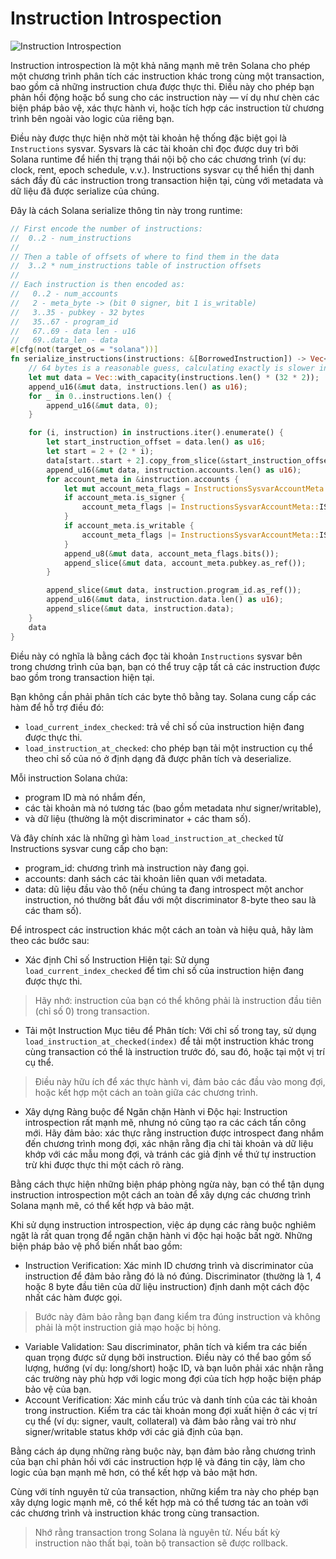 
# Instruction Introspection

![Instruction Introspection](/graphics/course-banners/instruction-introspection.png)

Instruction introspection là một khả năng mạnh mẽ trên Solana cho phép một chương trình phân tích các instruction khác trong cùng một transaction, bao gồm cả những instruction chưa được thực thi. Điều này cho phép bạn phản hồi động hoặc bổ sung cho các instruction này — ví dụ như chèn các biện pháp bảo vệ, xác thực hành vi, hoặc tích hợp các instruction từ chương trình bên ngoài vào logic của riêng bạn.

Điều này được thực hiện nhờ một tài khoản hệ thống đặc biệt gọi là `Instructions` sysvar. Sysvars là các tài khoản chỉ đọc được duy trì bởi Solana runtime để hiển thị trạng thái nội bộ cho các chương trình (ví dụ: clock, rent, epoch schedule, v.v.). Instructions sysvar cụ thể hiển thị danh sách đầy đủ các instruction trong transaction hiện tại, cùng với metadata và dữ liệu đã được serialize của chúng.

Đây là cách Solana serialize thông tin này trong runtime:

```rust
// First encode the number of instructions:
//  0..2 - num_instructions
//
// Then a table of offsets of where to find them in the data
//  3..2 * num_instructions table of instruction offsets
//
// Each instruction is then encoded as:
//   0..2 - num_accounts
//   2 - meta_byte -> (bit 0 signer, bit 1 is_writable)
//   3..35 - pubkey - 32 bytes
//   35..67 - program_id
//   67..69 - data len - u16
//   69..data_len - data
#[cfg(not(target_os = "solana"))]
fn serialize_instructions(instructions: &[BorrowedInstruction]) -> Vec<u8> {
    // 64 bytes is a reasonable guess, calculating exactly is slower in benchmarks
    let mut data = Vec::with_capacity(instructions.len() * (32 * 2));
    append_u16(&mut data, instructions.len() as u16);
    for _ in 0..instructions.len() {
        append_u16(&mut data, 0);
    }

    for (i, instruction) in instructions.iter().enumerate() {
        let start_instruction_offset = data.len() as u16;
        let start = 2 + (2 * i);
        data[start..start + 2].copy_from_slice(&start_instruction_offset.to_le_bytes());
        append_u16(&mut data, instruction.accounts.len() as u16);
        for account_meta in &instruction.accounts {
            let mut account_meta_flags = InstructionsSysvarAccountMeta::empty();
            if account_meta.is_signer {
                account_meta_flags |= InstructionsSysvarAccountMeta::IS_SIGNER;
            }
            if account_meta.is_writable {
                account_meta_flags |= InstructionsSysvarAccountMeta::IS_WRITABLE;
            }
            append_u8(&mut data, account_meta_flags.bits());
            append_slice(&mut data, account_meta.pubkey.as_ref());
        }

        append_slice(&mut data, instruction.program_id.as_ref());
        append_u16(&mut data, instruction.data.len() as u16);
        append_slice(&mut data, instruction.data);
    }
    data
}
```

Điều này có nghĩa là bằng cách đọc tài khoản `Instructions` sysvar bên trong chương trình của bạn, bạn có thể truy cập tất cả các instruction được bao gồm trong transaction hiện tại.

Bạn không cần phải phân tích các byte thô bằng tay. Solana cung cấp các hàm để hỗ trợ điều đó:
- `load_current_index_checked`: trả về chỉ số của instruction hiện đang được thực thi.
- `load_instruction_at_checked`: cho phép bạn tải một instruction cụ thể theo chỉ số của nó ở định dạng đã được phân tích và deserialize.

<ArticleSection name="Nó hoạt động như thế nào?" id="how-does-it-work" level="h2" />

Mỗi instruction Solana chứa:
- program ID mà nó nhắm đến,
- các tài khoản mà nó tương tác (bao gồm metadata như signer/writable),
- và dữ liệu (thường là một discriminator + các tham số).

Và đây chính xác là những gì hàm `load_instruction_at_checked` từ Instructions sysvar cung cấp cho bạn:
- program_id: chương trình mà instruction này đang gọi.
- accounts: danh sách các tài khoản liên quan với metadata.
- data: dũ liệu đầu vào thô (nếu chúng ta đang introspect một anchor instruction, nó thường bắt đầu với một discriminator 8-byte theo sau là các tham số).

Để introspect các instruction khác một cách an toàn và hiệu quả, hãy làm theo các bước sau:
- Xác định Chỉ số Instruction Hiện tại: Sử dụng `load_current_index_checked` để tìm chỉ số của instruction hiện đang được thực thi.
> Hãy nhớ: instruction của bạn có thể không phải là instruction đầu tiên (chỉ số 0) trong transaction.

- Tải một Instruction Mục tiêu để Phân tích: Với chỉ số trong tay, sử dụng `load_instruction_at_checked(index)` để tải một instruction khác trong cùng transaction có thể là instruction trước đó, sau đó, hoặc tại một vị trí cụ thể.
> Điều này hữu ích để xác thực hành vi, đảm bảo các đầu vào mong đợi, hoặc kết hợp một cách an toàn giữa các chương trình.

- Xây dựng Ràng buộc để Ngăn chặn Hành vi Độc hại: Instruction introspection rất mạnh mẽ, nhưng nó cũng tạo ra các cách tấn công mới. Hãy đảm bảo: xác thực rằng instruction được introspect đang nhắm đến chương trình mong đợi, xác nhận rằng địa chỉ tài khoản và dữ liệu khớp với các mẫu mong đợi, và tránh các giả định về thứ tự instruction trừ khi được thực thi một cách rõ ràng.

Bằng cách thực hiện những biện pháp phòng ngừa này, bạn có thể tận dụng instruction introspection một cách an toàn để xây dựng các chương trình Solana mạnh mẽ, có thể kết hợp và bảo mật.

<ArticleSection name="Các Ràng buộc Thông thường cho Introspection" id="common-constraints-for-introspection" level="h2" />

Khi sử dụng instruction introspection, việc áp dụng các ràng buộc nghiêm ngặt là rất quan trọng để ngăn chặn hành vi độc hại hoặc bất ngờ. Những biện pháp bảo vệ phổ biến nhất bao gồm:

- Instruction Verification: Xác minh ID chương trình và discriminator của instruction để đảm bảo rằng đó là nó đúng. Discriminator (thường là 1, 4 hoặc 8 byte đầu tiên của dữ liệu instruction) định danh một cách độc nhất các hàm được gọi.

> Bước này đảm bảo rằng bạn đang kiểm tra đúng instruction và không phải là một instruction giả mạo hoặc bị hỏng.

- Variable Validation: Sau discriminator, phân tích và kiểm tra các biến quan trọng được sử dụng bởi instruction. Điều này có thể bao gồm số lượng, hướng (ví dụ: long/short) hoặc ID, và bạn luôn phải xác nhận rằng các trường này phù hợp với logic mong đợi của tích hợp hoặc biện pháp bảo vệ của bạn.
- Account Verification: Xác minh cấu trúc và danh tính của các tài khoản trong instruction. Kiểm tra các tài khoản mong đợi xuất hiện ở các vị trí cụ thể (ví dụ: signer, vault, collateral) và đảm bảo rằng vai trò như signer/writable status khớp với các giả định của bạn.

Bằng cách áp dụng những ràng buộc này, bạn đảm bảo rằng chương trình của bạn chỉ phản hồi với các instruction hợp lệ và đáng tin cậy, làm cho logic của bạn mạnh mẽ hơn, có thể kết hợp và bảo mật hơn.

Cùng với tính nguyên tử của transaction, những kiểm tra này cho phép bạn xây dựng logic mạnh mẽ, có thể kết hợp mà có thể tương tác an toàn với các chương trình và instruction khác trong cùng transaction.

> Nhớ rằng transaction trong Solana là nguyên tử. Nếu bất kỳ instruction nào thất bại, toàn bộ transaction sẽ được rollback.
